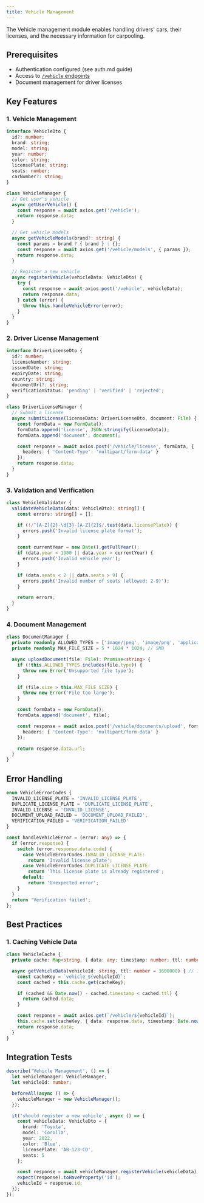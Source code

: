 ```yaml
---
title: Vehicle Management
---
```

The Vehicle management module enables handling drivers' cars, their licenses, and the necessary information for carpooling.

## Prerequisites
- Authentication configured (see auth.md guide)
- Access to [`/vehicle` endpoints](/reference/endpoints/vehicle-controller-add-user-car)
- Document management for driver licenses

## Key Features

### 1. Vehicle Management
```typescript
interface VehicleDto {
  id?: number;
  brand: string;
  model: string;
  year: number;
  color: string;
  licensePlate: string;
  seats: number;
  carNumber?: string;
}

class VehicleManager {
  // Get user's vehicle
  async getUserVehicle() {
    const response = await axios.get('/vehicle');
    return response.data;
  }

  // Get vehicle models
  async getVehicleModels(brand?: string) {
    const params = brand ? { brand } : {};
    const response = await axios.get('/vehicle/models', { params });
    return response.data;
  }

  // Register a new vehicle
  async registerVehicle(vehicleData: VehicleDto) {
    try {
      const response = await axios.post('/vehicle', vehicleData);
      return response.data;
    } catch (error) {
      throw this.handleVehicleError(error);
    }
  }
}
```

### 2. Driver License Management
```typescript
interface DriverLicenseDto {
  id?: number;
  licenseNumber: string;
  issuedDate: string;
  expiryDate: string;
  country: string;
  documentUrl?: string;
  verificationStatus: 'pending' | 'verified' | 'rejected';
}

class DriverLicenseManager {
  // Submit a license
  async submitLicense(licenseData: DriverLicenseDto, document: File) {
    const formData = new FormData();
    formData.append('license', JSON.stringify(licenseData));
    formData.append('document', document);

    const response = await axios.post('/vehicle/license', formData, {
      headers: { 'Content-Type': 'multipart/form-data' }
    });
    return response.data;
  }
}
```

### 3. Validation and Verification
```typescript
class VehicleValidator {
  validateVehicleData(data: VehicleDto): string[] {
    const errors: string[] = [];

    if (!/^[A-Z]{2}-\d{3}-[A-Z]{2}$/.test(data.licensePlate)) {
      errors.push('Invalid license plate format');
    }

    const currentYear = new Date().getFullYear();
    if (data.year < 1900 || data.year > currentYear) {
      errors.push('Invalid vehicle year');
    }

    if (data.seats < 2 || data.seats > 9) {
      errors.push('Invalid number of seats (allowed: 2-9)');
    }

    return errors;
  }
}
```

### 4. Document Management
```typescript
class DocumentManager {
  private readonly ALLOWED_TYPES = ['image/jpeg', 'image/png', 'application/pdf'];
  private readonly MAX_FILE_SIZE = 5 * 1024 * 1024; // 5MB

  async uploadDocument(file: File): Promise<string> {
    if (!this.ALLOWED_TYPES.includes(file.type)) {
      throw new Error('Unsupported file type');
    }

    if (file.size > this.MAX_FILE_SIZE) {
      throw new Error('File too large');
    }

    const formData = new FormData();
    formData.append('document', file);

    const response = await axios.post('/vehicle/documents/upload', formData, {
      headers: { 'Content-Type': 'multipart/form-data' }
    });

    return response.data.url;
  }
}
```

## Error Handling
```typescript
enum VehicleErrorCodes {
  INVALID_LICENSE_PLATE = 'INVALID_LICENSE_PLATE',
  DUPLICATE_LICENSE_PLATE = 'DUPLICATE_LICENSE_PLATE',
  INVALID_LICENSE = 'INVALID_LICENSE',
  DOCUMENT_UPLOAD_FAILED = 'DOCUMENT_UPLOAD_FAILED',
  VERIFICATION_FAILED = 'VERIFICATION_FAILED'
}

const handleVehicleError = (error: any) => {
  if (error.response) {
    switch (error.response.data.code) {
      case VehicleErrorCodes.INVALID_LICENSE_PLATE:
        return 'Invalid license plate';
      case VehicleErrorCodes.DUPLICATE_LICENSE_PLATE:
        return 'This license plate is already registered';
      default:
        return 'Unexpected error';
    }
  }
  return 'Verification failed';
};
```

## Best Practices

### 1. Caching Vehicle Data
```typescript
class VehicleCache {
  private cache: Map<string, { data: any; timestamp: number; ttl: number }> = new Map();

  async getVehicleData(vehicleId: string, ttl: number = 3600000) { // 1 hour
    const cacheKey = `vehicle_${vehicleId}`;
    const cached = this.cache.get(cacheKey);

    if (cached && Date.now() - cached.timestamp < cached.ttl) {
      return cached.data;
    }

    const response = await axios.get(`/vehicle/${vehicleId}`);
    this.cache.set(cacheKey, { data: response.data, timestamp: Date.now(), ttl });
    return response.data;
  }
}
```

## Integration Tests
```typescript
describe('Vehicle Management', () => {
  let vehicleManager: VehicleManager;
  let vehicleId: number;

  beforeAll(async () => {
    vehicleManager = new VehicleManager();
  });

  it('should register a new vehicle', async () => {
    const vehicleData: VehicleDto = {
      brand: 'Toyota',
      model: 'Corolla',
      year: 2022,
      color: 'Blue',
      licensePlate: 'AB-123-CD',
      seats: 5
    };

    const response = await vehicleManager.registerVehicle(vehicleData);
    expect(response).toHaveProperty('id');
    vehicleId = response.id;
  });
});
```

